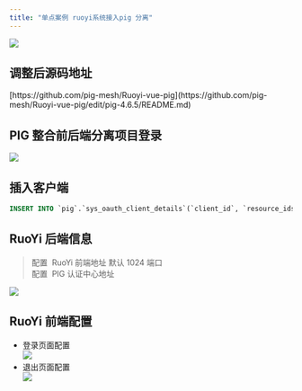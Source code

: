 ```yaml
---
title: "单点案例 ruoyi系统接入pig 分离"
---
```


![](https://cdn.nlark.com/yuque/0/2023/png/283679/1689225998534-54174374-b99e-4b7c-9f1a-457e2dc3c167.png)

## 调整后源码地址
<Warning>
[https://github.com/pig-mesh/Ruoyi-vue-pig](https://github.com/pig-mesh/Ruoyi-vue-pig/edit/pig-4.6.5/README.md)


</Warning>

## PIG 整合前后端分离项目登录


![](https://minio.pigx.vip/alei/2023/01/66d6c4525e9b90a2afbd0e4b8cd41ece.png)



## 插入客户端


```sql
INSERT INTO `pig`.`sys_oauth_client_details`(`client_id`, `resource_ids`, `client_secret`, `scope`, `authorized_grant_types`, `web_server_redirect_uri`, `authorities`, `access_token_validity`, `refresh_token_validity`, `additional_information`, `autoapprove`, `create_time`, `update_time`, `create_by`, `update_by`) VALUES ('ruoyi', '', 'ruoyi', 'server', 'authorization_code', '', '', 17800000, 17800000, '', 'false', '2023-01-17 10:37:32', '2023-01-17 10:37:32', 'admin', 'admin');
```



## RuoYi 后端信息


> 配置  RuoYi 前端地址 默认 1024 端口  
配置  PIG 认证中心地址
>



![](https://minio.pigx.vip/alei/2023/01/222f680ce489d1d3545df1f191b69135.png)



## RuoYi 前端配置


+  登录页面配置  
![](https://minio.pigx.vip/alei/2023/01/1368a6395176e47a3b9b4548da6bdd5e.png) 
+  退出页面配置  
![](https://minio.pigx.vip/alei/2023/01/54344adec7f766fa419e360da682526a.png) 

